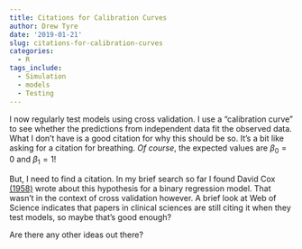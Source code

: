 ```yaml
---
title: Citations for Calibration Curves
author: Drew Tyre
date: '2019-01-21'
slug: citations-for-calibration-curves
categories:
  - R
tags_include:
  - Simulation
  - models
  - Testing
---
```


I now regularly test models using cross validation. I use a "calibration curve" to see whether the predictions from independent data fit the observed data. What I don't have is a good citation for why this should be so. It's a bit like asking for a citation for breathing. *Of course*, the expected values are $\beta_0 = 0$ and $\beta_1 = 1$! 

But, I need to find a citation. In my brief search so far I found David Cox [(1958)](https://www.nuffield.ox.ac.uk/users/cox/cox49.pdf) wrote about this hypothesis for a binary regression model. That wasn't in the context of cross validation however. A brief look at Web of Science indicates that papers in clinical sciences are still citing it when they test models, so maybe that's good enough?

Are there any other ideas out there?
